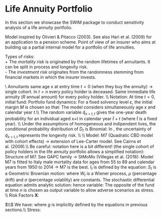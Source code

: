 
# Life Annuity Portfolio

In this section we showcase the SWIM package to conduct sensitivity analysis of a life annuity portfolio. 


Model inspired by Olivieri \& Pitacco (2003). See also Hari et al. (2009) for an application to a pension scheme.
Point of view of an insurer who aims at building up a partial internal model for a portfolio of life annuities.   

Types of risks:    
  + The *mortality risk* is originated by the random lifetimes of annuitants. It can be split in process and longevity risk.   
- The *investment risk* originates from the randomness stemming from financial markets in which
	the insurer invests.


\textbf{Assumptions}\\
Annuitants same age $x$ at entry time $t=0$ (when they buy the annuity) $\rightarrow$ single cohort. In $t=n$ every policy holder is deceased. 
Same immediate life annuity ($R$ annual amount) for every policy holder. \\\\
Notation:
\begin{itemize}
	\item $Z_t$ portfolio fund at time t ;
	\item $N_t$  number of annuitants at time t;
	\item $D_t = N_t - N_{t+1}$;
	\item $I_t$ rate of return for the period ($t-1,t$);
	\item $\omega -1 $ maximum attainable age;
	\item $\Pi$ single premium;
	\item $M$ (initial) solvency margin.
\end{itemize}
At time $t=0$, initial fund:
\begin{displaymath}
Z_0 = N_0 \Pi + M.
\end{displaymath}
Portfolio fund dynamics:
\begin{displaymath}
Z_t = (Z_{t-1} - N_{t-1} R) (1+I_{t}), \ \ \ t=1,\ldots,\omega-x. 
\end{displaymath} 
For a fixed solvency level $\varepsilon$, the initial margin $M$ is chosen so that:
\begin{displaymath}
P(Z_n \ge 0) \ge 1-\varepsilon.
\end{displaymath}
\newpage
\subsection{Mortality Model}
The model considers simultaneously age $x$ and calendar year $t$.\\\\
The random variable $\tilde{q}_{x+t,t}$ gives the one-year death probability for an individual aged x+t in calendar year $\hat{t}+t$ (where $\hat{t}$ is a fixed year). \\\\
Under the assumptions of homogeneous and indipendent lives, the conditional probability distribution of $D_t$ is Binomial:
\begin{equation}
D_t|N_{t},\tilde{q}_{x+t,t} \sim \text{Binom}(N_{t},\tilde{q}_{x+t,t}), \ \ t=0,\ldots,\omega-x-1. \label{binom}
\end{equation}
In \eqref{binom}, the uncertainty of $\tilde{q}_{x+t,t}$ represents the longevity risk.   \\\\
\textbf{Longevity Risk}\\\\
Model: M7 (Quadratic CBD model with cohort effects) $\rightarrow$ extension of Lee-Carter model. See Cairns et al. (2009).\\\\
Be careful: notation here is a bit different! (the single cohort of policy holders in the life annuity portfolio allows a simplified notation):
\begin{itemize}
	\item $D_{x,t}$ number of deaths in a reference population at age $x$ last birthday during calendar year $t$;
	\item $E_{x,t}^0$ initial exposed to risk  at age $x$ in year $t$;
	\item $\tilde{q}_{x,t}$ one-year death probability for an individual aged $x$ last birthday and in calendar year $t$.
	\end{itemize}
Structure of M7. See GAPC family $\rightarrow$ StMoMo (Villegas et al. (2018):
\begin{displaymath}
\begin{split}
& (1) \ D_{x,t} \sim \text{Binom}(E_{x,t}^0 \ , \ \tilde{q}_{x,t}), \\
& (2) \ \text{logit} (\tilde{q}_{x,t}) = \eta_{x,t}, \\
& (3) \ \eta_{x,t} = \kappa_t^{(1)} + (x-\overline{x}) \kappa_t^{(2)} + ((x-\overline{x}) - \tilde{\sigma}_x^2)^2  \kappa_t^{(3)} + \gamma_{t-x}.
\end{split}
\end{displaymath}
Model M7 is fitted to Italy male mortality data for ages from 55 to 89 and calendar years from 1950 to 2014 $\rightarrow$ M7 is the best.
\subsection{Financial Risk}
$I_t$ is defined by the equation:
\begin{displaymath}
1+I_t = \frac{S_{t+1}}{S_t}.
\end{displaymath}
$S_t$ is a Geometric Brownian motion:
\begin{equation}
\frac{dS_t}{S_t} = \mu d_t + \sigma dW_t, \label{sde}
\end{equation}
where $W_{t}$ is a Wiener process, $\mu$ (percentage drift) and $\sigma$ (percentage volatility) are constants.
The stochastic differential equation \eqref{sde} admits analytic solution:
\begin{displaymath}
 S_{t}=S_{0}\exp \left(\left(\mu -{\frac {\sigma ^{2}}{2}}\right)t+\sigma W_{t}\right),
\end{displaymath}
hence
\begin{displaymath}
1+I_t = \text{exp}\left( \left(\mu-\frac{\sigma^2}{2}\right)  +\sigma(W_{t+1}-W_t)  \right).
\end{displaymath}
\subsection{Reverse sensitivity analysis}
\textbf{Output} variable: 
\begin{displaymath}
Y = -Z_n.
\end{displaymath}
The opposite of the fund at time $n$ is chosen as output variable to allow adverse scenarios as stress. \\\\
Risk Factors $\textbf{X}$:
\begin{table}[h]
	\centering
	\begin{tabular}{@{}cccc@{}}
		\toprule
		& Mortality  & Yield  & Risk Factors        \\ \midrule
		Model 4  & Full Stochastic & Stochastic  & $N_t \ \ \tilde{q}_{x+t,t} \ \ I_t$   \\ \bottomrule
	\end{tabular}
\end{table} $\\$
We have:
\begin{displaymath}
Y = g((N_t), (I_t), (\tilde{q}_{x+t,t}))
\end{displaymath}
where $g$ is implicitly defined by the equations in previous sections.\\\\
Stress:
\begin{displaymath}
\begin{split}
\alpha &=0.9, \ \ \ \ \ q=VaR_\alpha^Q(Y)=0, \\ 
stress_{ES}&=0.2, \ \ \ \ \  s=ES_\alpha^Q(Y)=\E(Y|Y>q) \ (1+stress_{ES}).
\end{split}
\end{displaymath}